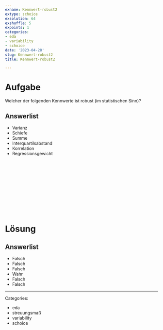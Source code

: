 ```yaml
---
exname: Kennwert-robust2
extype: schoice
exsolution: 64
exshuffle: 5
expoints: 1
categories:
- eda
- variability
- schoice
date: '2023-04-28'
slug: Kennwert-robust2
title: Kennwert-robust2

---
```





# Aufgabe

Welcher der folgenden Kennwerte ist robust (im statistischen Sinn)?


Answerlist
----------

* Varianz
* Schiefe
* Summe
* Interquartilsabstand
* Korrelation
* Regressionsgewicht



</br>
</br>
</br>
</br>
</br>
</br>
</br>
</br>
</br>
</br>

# Lösung


Answerlist
----------

* Falsch
* Falsch
* Falsch
* Wahr
* Falsch
* Falsch





---

Categories: 

- eda
- streuungsmaß
- variability
- schoice

